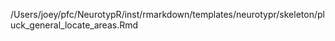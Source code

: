/Users/joey/pfc/NeurotypR/inst/rmarkdown/templates/neurotypr/skeleton/pluck_general_locate_areas.Rmd